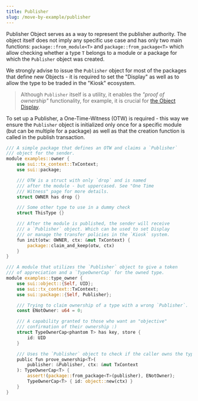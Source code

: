```yaml
---
title: Publisher
slug: /move-by-example/publisher
---
```


Publisher Object serves as a way to represent the publisher authority. The object itself does not imply any specific use case and has only two main functions: `package::from_module<T>` and `package::from_package<T>` which allow checking whether a type `T` belongs to a module or a package for which the `Publisher` object was created.

We strongly advise to issue the `Publisher` object for most of the packages that define new Objects - it is required to set the "Display" as well as to allow the type to be traded in the "Kiosk" ecosystem.

> Although `Publisher` itself is a utility, it enables the _"proof of ownership"_ functionality, for example, it is crucial for [the Object Display](object-display.mdxx).

To set up a Publisher, a One-Time-Witness (OTW) is required - this way we ensure the `Publisher` object is initialized only once for a specific module (but can be multiple for a package) as well as that the creation function is called in the publish transaction.

```rust
/// A simple package that defines an OTW and claims a `Publisher`
/// object for the sender.
module examples::owner {
    use sui::tx_context::TxContext;
    use sui::package;

    /// OTW is a struct with only `drop` and is named
    /// after the module - but uppercased. See "One Time
    /// Witness" page for more details.
    struct OWNER has drop {}

    /// Some other type to use in a dummy check
    struct ThisType {}

    /// After the module is published, the sender will receive
    /// a `Publisher` object. Which can be used to set Display
    /// or manage the transfer policies in the `Kiosk` system.
    fun init(otw: OWNER, ctx: &mut TxContext) {
        package::claim_and_keep(otw, ctx)
    }
}

/// A module that utilizes the `Publisher` object to give a token
/// of appreciation and a `TypeOwnerCap` for the owned type.
module examples::type_owner {
    use sui::object::{Self, UID};
    use sui::tx_context::TxContext;
    use sui::package::{Self, Publisher};

    /// Trying to claim ownership of a type with a wrong `Publisher`.
    const ENotOwner: u64 = 0;

    /// A capability granted to those who want an "objective"
    /// confirmation of their ownership :)
    struct TypeOwnerCap<phantom T> has key, store {
        id: UID
    }

    /// Uses the `Publisher` object to check if the caller owns the type `T`.
    public fun prove_ownership<T>(
        publisher: &Publisher, ctx: &mut TxContext
    ): TypeOwnerCap<T> {
        assert!(package::from_package<T>(publisher), ENotOwner);
        TypeOwnerCap<T> { id: object::new(ctx) }
    }
}
```
